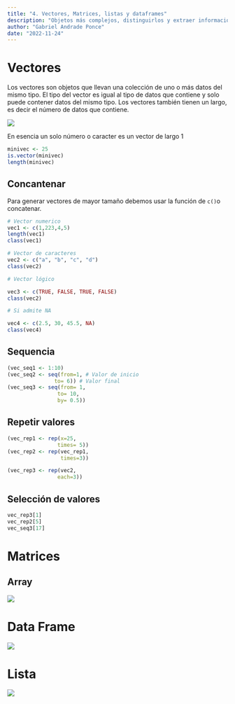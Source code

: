 ```yaml
---
title: "4. Vectores, Matrices, listas y dataframes"
description: "Objetos más complejos, distinguirlos y extraer información"
author: "Gabriel Andrade Ponce"
date: "2022-11-24"
---
```


# Vectores

Los vectores son objetos que llevan una colección de uno o más datos del mismo tipo. El tipo del vector es igual al tipo de datos que contiene y solo puede contener datos del mismo tipo. Los vectores también tienen un largo, es decir el número de datos que contiene.

![](vectors.png){fig-align="center"}

En esencia un solo número o caracter es un vector de largo 1

```r
minivec <- 25
is.vector(minivec)
length(minivec)
```

## Concantenar

Para generar vectores de mayor tamaño debemos usar la función de `c()`o concatenar.

```r
# Vector numerico
vec1 <- c(1,223,4,5)
length(vec1)
class(vec1)

# Vector de caracteres
vec2 <- c("a", "b", "c", "d")
class(vec2)

# Vector lógico

vec3 <- c(TRUE, FALSE, TRUE, FALSE)
class(vec2)

# Si admite NA

vec4 <- c(2.5, 30, 45.5, NA)
class(vec4)
```

## Sequencia

```r

(vec_seq1 <- 1:10)
(vec_seq2 <- seq(from=1, # Valor de inicio
               to= 6)) # Valor final
(vec_seq3 <- seq(from= 1,
                to= 10,
                by= 0.5))
```

## Repetir valores

```r
(vec_rep1 <- rep(x=25,
                times= 5))
(vec_rep2 <- rep(vec_rep1,
                 times=3))

(vec_rep3 <- rep(vec2,
                each=3))
```

## Selección de valores

```r
vec_rep3[1]
vec_rep2[5]
vec_seq3[17]
```

# Matrices

## Array

![](array.png){fig-align="center"}

# Data Frame

![](dataframe.png){fig-align="center"}

# Lista

![](Litst.png){fig-align="center"}
